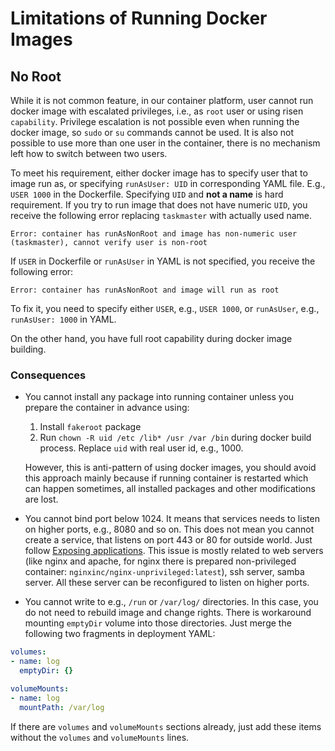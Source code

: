 # Limitations of Running Docker Images


## No Root

While it is not common feature, in our container platform, user cannot run docker image with escalated privileges, i.e., as `root` user or using risen `capability`. Privilege escalation is not possible even when running the docker image, so `sudo` or `su` commands cannot be used. It is also not possible to use more than one user in the container, there is no mechanism left how to switch between two users. 

To meet his requirement, either docker image has to specify user that to image run as, or specifying `runAsUser: UID` in corresponding YAML file. E.g., `USER 1000` in the Dockerfile. Specifying `UID` and **not a name** is hard requirement. If you try to run image that does not have numeric `UID`, you receive the following error replacing `taskmaster` with actually used name.
```
Error: container has runAsNonRoot and image has non-numeric user (taskmaster), cannot verify user is non-root 
```

If `USER` in Dockerfile or `runAsUser` in YAML is not specified, you receive the following error:
```
Error: container has runAsNonRoot and image will run as root 
```
To fix it, you need to specify either `USER`, e.g., `USER 1000`, or `runAsUser`, e.g., `runAsUser: 1000` in YAML.

On the other hand, you have full root capability during docker image building.

### Consequences

* You cannot install any package into running container unless you prepare the container in advance using:

  1. Install `fakeroot` package
  2. Run `chown -R uid /etc /lib* /usr /var /bin` during docker build process. Replace `uid` with real user id, e.g., 1000.
 
  However, this is anti-pattern of using docker images, you should avoid this approach mainly because if running container is restarted which can happen sometimes, all installed packages and other modifications are lost.

* You cannot bind port below 1024. It means that services needs to listen on higher ports, e.g., 8080 and so on. This does not mean you cannot create a service, that listens on port 443 or 80 for outside world. Just follow [Exposing applications](../kubernetes/kubectl-expose.html). This issue is mostly related to web servers (like nginx and apache, for nginx there is prepared non-privileged container: `nginxinc/nginx-unprivileged:latest`), ssh server, samba server. All these server can be reconfigured to listen on higher ports.

* You cannot write to e.g., `/run` or `/var/log/` directories. In this case, you do not need to rebuild image and change rights. There is workaround mounting `emptyDir` volume into those directories. Just merge the following two fragments in deployment YAML:

```yaml
volumes:
- name: log
  emptyDir: {}

volumeMounts:
- name: log
  mountPath: /var/log
```
If there are `volumes` and `volumeMounts` sections already, just add these items without the `volumes` and `volumeMounts` lines.
